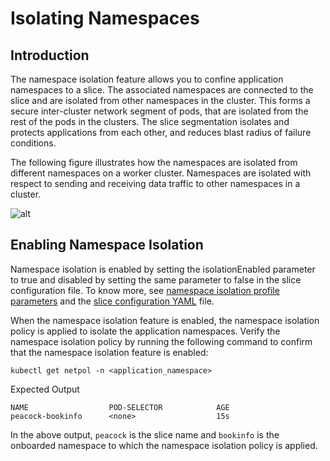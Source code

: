 # Isolating Namespaces

## Introduction
The namespace isolation feature allows you to confine application namespaces to a slice. The associated namespaces
are connected to the slice and are isolated from other namespaces in the cluster. This forms a secure inter-cluster
network segment of pods, that are isolated from the rest of the pods in the clusters. The slice segmentation isolates
and protects applications from each other, and reduces blast radius of failure conditions.

The following figure illustrates how the namespaces are isolated from different namespaces on a worker cluster.
Namespaces are isolated with respect to sending and receiving data traffic to other namespaces in a cluster.

![alt](/images/Namespace-Isolation-OS.png)

## Enabling Namespace Isolation
Namespace isolation is enabled by setting the isolationEnabled parameter to true and disabled by setting the
same parameter to false in the slice configuration file. To know more, see [namespace isolation profile parameters](/versioned_docs/version-0.2.0/getting-started-with-cloud-clusters/installing-kubeslice/configuration-parameters.mdx#namespace-isolation-profile-parameters)
and the [slice configuration YAML](/versioned_docs/version-0.2.0/getting-started-with-cloud-clusters/installing-kubeslice/creating-a-slice.mdx#creating-the-slice-yaml-file) file.

When the namespace isolation feature is enabled, the namespace isolation policy is 
applied to isolate the application namespaces. Verify the namespace isolation policy by 
running the following command to confirm that the namespace isolation feature is enabled:
```
kubectl get netpol -n <application_namespace>
```
Expected Output

```
NAME                  POD-SELECTOR            AGE
peacock-bookinfo      <none>                  15s
```

In the above output, `peacock` is the slice name and `bookinfo` is the onboarded 
namespace to which the namespace isolation policy is applied.